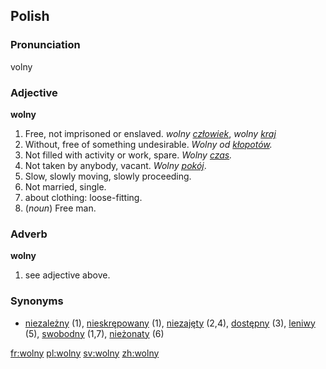 ==Polish==

===Pronunciation===
volny

===Adjective===
'''wolny'''

# Free, not imprisoned or enslaved. ''wolny [[człowiek]]'', ''wolny [[kraj]]''
# Without, free of something undesirable. ''Wolny od [[kłopot|kłopotów]].''
# Not filled with activity or work, spare. ''Wolny [[czas]].''
# Not taken by anybody, vacant. ''Wolny [[pokój]]''.
# Slow, slowly moving, slowly proceeding.
# Not married, single.
# about clothing: loose-fitting.
# (''noun'') Free man.

===Adverb===
'''wolny'''

# see adjective above.

===Synonyms===
*[[niezależny]] (1), [[nieskrępowany]] (1), [[niezajęty]] (2,4), [[dostępny]] (3), [[leniwy]] (5), [[swobodny]] (1,7), [[nieżonaty]] (6)

[[fr:wolny]]
[[pl:wolny]]
[[sv:wolny]]
[[zh:wolny]]